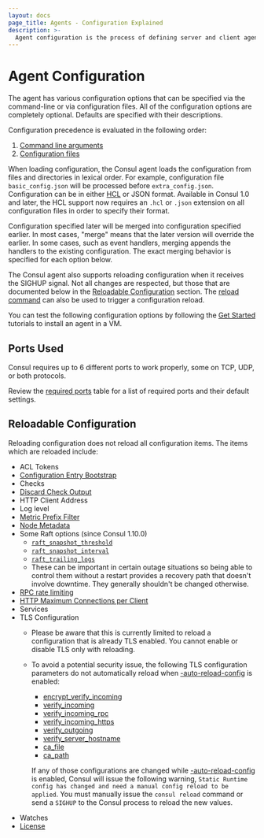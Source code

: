 ```yaml
---
layout: docs
page_title: Agents - Configuration Explained
description: >-
  Agent configuration is the process of defining server and client agent properties with CLI flags and configuration files. Learn what properties can be configured on reload and how Consul sets precedence for configuration settings.
---
```


# Agent Configuration

The agent has various configuration options that can be specified via
the command-line or via configuration files. All of the configuration
options are completely optional. Defaults are specified with their
descriptions.

Configuration precedence is evaluated in the following order:

1. [Command line arguments](/consul/docs/agent/config/cli-flags)
2. [Configuration files](/consul/docs/agent/config/config-files)

When loading configuration, the Consul agent loads the configuration from files and
directories in lexical order. For example, configuration file
`basic_config.json` will be processed before `extra_config.json`. Configuration
can be in either [HCL](https://github.com/hashicorp/hcl#syntax) or JSON format.
Available in Consul 1.0 and later, the HCL support now requires an `.hcl` or
`.json` extension on all configuration files in order to specify their format.

Configuration specified later will be merged into configuration specified
earlier. In most cases, "merge" means that the later version will override the
earlier. In some cases, such as event handlers, merging appends the handlers to
the existing configuration. The exact merging behavior is specified for each
option below.

The Consul agent also supports reloading configuration when it receives the
SIGHUP signal. Not all changes are respected, but those that are
documented below in the
[Reloadable Configuration](#reloadable-configuration) section. The
[reload command](/consul/commands/reload) can also be used to trigger a
configuration reload.

You can test the following configuration options by following the
[Get Started](/consul/tutorials/get-started-vms?utm_source=docs)
tutorials to install an agent in a VM.

## Ports Used

Consul requires up to 6 different ports to work properly, some on
TCP, UDP, or both protocols.

Review the [required ports](/consul/docs/install/ports) table for a list of
required ports and their default settings.

## Reloadable Configuration

Reloading configuration does not reload all configuration items. The
items which are reloaded include:

- ACL Tokens
- [Configuration Entry Bootstrap](/consul/docs/agent/config/config-files#config_entries_bootstrap)
- Checks
- [Discard Check Output](/consul/docs/agent/config/config-files#discard_check_output)
- HTTP Client Address
- Log level
- [Metric Prefix Filter](/consul/docs/agent/config/config-files#telemetry-prefix_filter)
- [Node Metadata](/consul/docs/agent/config/config-files#node_meta)
- Some Raft options (since Consul 1.10.0)
  - [`raft_snapshot_threshold`](/consul/docs/agent/config/config-files#_raft_snapshot_threshold)
  - [`raft_snapshot_interval`](/consul/docs/agent/config/config-files#_raft_snapshot_interval)
  - [`raft_trailing_logs`](/consul/docs/agent/config/config-files#_raft_trailing_logs)
  - These can be important in certain outage situations so being able to control
    them without a restart provides a recovery path that doesn't involve
    downtime. They generally shouldn't be changed otherwise.
- [RPC rate limiting](/consul/docs/agent/config/config-files#limits)
- [HTTP Maximum Connections per Client](/consul/docs/agent/config/config-files#http_max_conns_per_client)
- Services
- TLS Configuration
  - Please be aware that this is currently limited to reload a configuration that is already TLS enabled. You cannot enable or disable TLS only with reloading.
  - To avoid a potential security issue, the following TLS configuration parameters do not automatically reload when [-auto-reload-config](/consul/docs/agent/config/cli-flags#_auto_reload_config) is enabled:
    - [encrypt_verify_incoming](/consul/docs/agent/config/config-files#encrypt_verify_incoming)
    - [verify_incoming](/consul/docs/agent/config/config-files#verify_incoming)
    - [verify_incoming_rpc](/consul/docs/agent/config/config-files#verify_incoming_rpc)
    - [verify_incoming_https](/consul/docs/agent/config/config-files#verify_incoming_https)
    - [verify_outgoing](/consul/docs/agent/config/config-files#verify_outgoing)
    - [verify_server_hostname](/consul/docs/agent/config/config-files#verify_server_hostname)
    - [ca_file](/consul/docs/agent/config/config-files#ca_file)
    - [ca_path](/consul/docs/agent/config/config-files#ca_path)

    If any of those configurations are changed while [-auto-reload-config](/consul/docs/agent/config/cli-flags#_auto_reload_config) is enabled,
    Consul will issue the following warning, `Static Runtime config has changed and need a manual config reload to be applied`.
    You must manually issue the `consul reload` command or send a `SIGHUP` to the Consul process to reload the new values.
- Watches
- [License](/consul/docs/enterprise/license/overview)
